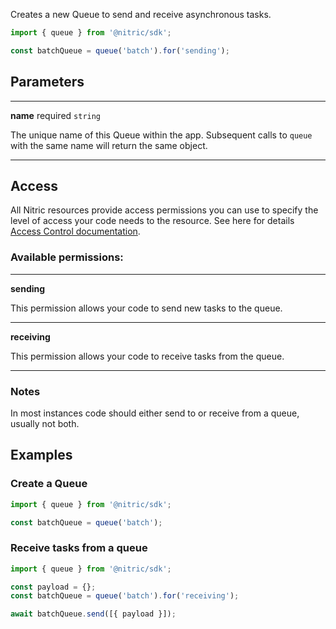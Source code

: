 Creates a new Queue to send and receive asynchronous tasks.

```javascript
import { queue } from '@nitric/sdk';

const batchQueue = queue('batch').for('sending');
```

## Parameters

---

**name** required `string`

The unique name of this Queue within the app. Subsequent calls to `queue` with the same name will return the same object.

---

## Access

All Nitric resources provide access permissions you can use to specify the level of access your code needs to the resource. See here for details [Access Control documentation](./../access-control).

### Available permissions:

---

**sending**

This permission allows your code to send new tasks to the queue.

---

**receiving**

This permission allows your code to receive tasks from the queue.

---

### Notes

In most instances code should either send to or receive from a queue, usually not both.

## Examples

### Create a Queue

```javascript
import { queue } from '@nitric/sdk';

const batchQueue = queue('batch');
```

### Receive tasks from a queue

```javascript
import { queue } from '@nitric/sdk';

const payload = {};
const batchQueue = queue('batch').for('receiving');

await batchQueue.send([{ payload }]);
```
